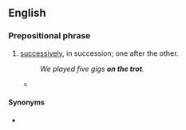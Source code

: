 ==English==

===Prepositional phrase===
{{en-PP}}

# {{lb|en|idiomatic}} [[successively]], in succession; one after the other.
#: ''We played five gigs '''on the trot'''.''
#* {{quote-journal
|date=September 27, 2011
|author=Alistair Magowan
|title=Bayern Munich 2 - 0 Man City
|work=BBC Sport
|url=http://news.bbc.co.uk/sport2/hi/football/europe/14982446.stm
|page=
|passage=But they came up against an impressive force in Bayern, who extended their run to 10 wins '''on the trot''', having scored 28 goals in the process and conceding none.}}

====Synonyms====
* {{l|en|in a row}}